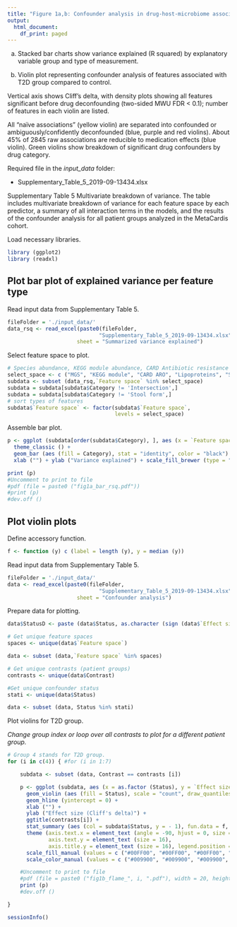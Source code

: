 ```yaml
---
title: "Figure 1a,b: Confounder analysis in drug-host-microbiome associations"
output:
  html_document:
    df_print: paged
---
```


a. Stacked bar charts show variance explained (R squared) by explanatory variable group and type of measurement.

b. Violin plot representing confounder analysis of features associated with T2D group compared to control.

Vertical axis shows Cliff’s delta, with density plots showing all features significant before drug deconfounding (two-sided MWU FDR < 0.1); number of features in each violin are listed. 

All “naïve associations” (yellow violin) are separated into confounded or ambiguously/confidently deconfounded (blue, purple and red violins). About 45% of 2845 raw associations are reducible to medication effects (blue violin). Green violins show breakdown of significant drug confounders by drug category. 

Required file in the _input_data_ folder:

- Supplementary_Table_5_2019-09-13434.xlsx

Supplementary Table 5 Multivariate breakdown of variance. The table includes multivariate breakdown of variance for each feature space by each predictor, a summary of all interaction terms in the models, and the results of the confounder analysis for all patient groups analyzed in the MetaCardis cohort. 


Load necessary libraries.
```r
library (ggplot2)
library (readxl)
```

## Plot bar plot of explained variance per feature type
Read input data from Supplementary Table 5. 
```r
fileFolder = './input_data/'
data_rsq <- read_excel(paste0(fileFolder,
                             "Supplementary_Table_5_2019-09-13434.xlsx"), 
                      sheet = "Summarized variance explained")
```

Select feature space to plot.
```r
# Species abundance, KEGG module abundance, CARD Antibiotic resistance gene abundance, Host lipoproteins, host serum metabolites
select_space <- c ("MGS", "KEGG module", "CARD ARO", "Lipoproteins", "Serum")
subdata <- subset (data_rsq,`Feature space` %in% select_space)
subdata = subdata[subdata$Category != 'Intersection',]
subdata = subdata[subdata$Category != 'Stool form',]
# sort types of features
subdata$`Feature space` <- factor(subdata$`Feature space`, 
                                  levels = select_space)
```

Assemble bar plot.
```r
p <- ggplot (subdata[order(subdata$Category), ], aes (x = `Feature space`, y = `Total adjusted R squared from significant factors`)) + 
  theme_classic () + 
  geom_bar (aes (fill = Category), stat = "identity", color = "black") + 
  xlab ("") + ylab ("Variance explained") + scale_fill_brewer (type = "qual", palette = "Paired")

print (p)
#Uncomment to print to file
#pdf (file = paste0 ("fig1a_bar_rsq.pdf"))
#print (p)
#dev.off ()

```



## Plot violin plots

Define accessory function. 
```r
f <- function (y) c (label = length (y), y = median (y))
```

Read input data from Supplementary Table 5. 
```r
fileFolder = './input_data/'
data <- read_excel(paste0(fileFolder,
                             "Supplementary_Table_5_2019-09-13434.xlsx"), 
                      sheet = "Confounder analysis")
```

Prepare data for plotting. 
```r
data$StatusD <- paste (data$Status, as.character (sign (data$`Effect size`)))

# Get unique feature spaces
spaces <- unique(data$`Feature space`)

data <- subset (data,`Feature space` %in% spaces)

# Get unique contrasts (patient groups)
contrasts <- unique(data$Contrast)

#Get unique confounder status
stati <- unique(data$Status)

data <- subset (data, Status %in% stati)
```

Plot violins for T2D group. 

*Change group index or loop over all contrasts to plot for a different patient group.*

```r
# Group 4 stands for T2D group.
for (i in c(4)) { #for (i in 1:7)

	subdata <- subset (data, Contrast == contrasts [i])

	p <- ggplot (subdata, aes (x = as.factor (Status), y = `Effect size`)) + 	  scale_x_discrete(limits = rev(levels(as.factor (data$Status)))) + 
	  geom_violin (aes (fill = Status), scale = "count", draw_quantiles = c (0.25, 0.5, 0.75), size = 0.5, alpha = 0.3, width = 30, position = position_dodge ()) + 
	  geom_hline (yintercept = 0) + 
	  xlab ("") + 
	  ylab ("Effect size (Cliff's delta)") +
	  ggtitle(contrasts[i]) + 
	  stat_summary (aes (col = subdata$Status, y = - 1), fun.data = f, geom = "text", vjust = 0, size = 4, angle = 45) + 
	  theme (axis.text.x = element_text (angle = -90, hjust = 0, size = 12), 
	         axis.text.y = element_text (size = 16), 
	         axis.title.y = element_text (size = 16), legend.position = "none") +
	  scale_fill_manual (values = c ("#00FF00", "#00FF00", "#00FF00", "#00FF00", "#00FF00", "#00FF00", "#0000FF", "#FF00FF", "#FF0000", "#DDCC00")) + 
	  scale_color_manual (values = c ("#009900", "#009900", "#009900", "#009900", "#009900", "#009900", "#0000FF", "#990099", "#990000", "#998800")) 

	#Uncomment to print to file
	#pdf (file = paste0 ("fig1b_flame_", i, ".pdf"), width = 20, height = 6)
	print (p)
	#dev.off ()

}

```


```r
sessionInfo()
```


